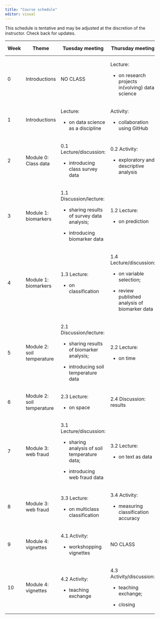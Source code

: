 ```yaml
---
title: "Course schedule"
editor: visual
---
```


This schedule is tentative and may be adjusted at the discretion of the instructor. Check back for updates.

+-------+----------------------------+------------------------------------------------+---------------------------------------------------+------------------------------------------------+
| Week  | Theme                      | Tuesday meeting                                | Thursday meeting                                  | Section meeting                                |
+=======+============================+================================================+===================================================+================================================+
| 0     | Introductions              | NO CLASS                                       | Lecture:                                          | NO SECTIONS                                    |
|       |                            |                                                |                                                   |                                                |
|       |                            |                                                | -   on research projects in(volving) data science |                                                |
+-------+----------------------------+------------------------------------------------+---------------------------------------------------+------------------------------------------------+
| 1     | Introductions              | Lecture:                                       | Activity:                                         | Software and technology overview               |
|       |                            |                                                |                                                   |                                                |
|       |                            | -   on data science as a discipline            | -   collaboration using GitHub                    |                                                |
+-------+----------------------------+------------------------------------------------+---------------------------------------------------+------------------------------------------------+
| 2     | Module 0: Class data       | 0.1 Lecture/discussion:                        | 0.2 Activity:                                     | tidyverse basics                               |
|       |                            |                                                |                                                   |                                                |
|       |                            | -   introducing class survey data              | -   exploratory and descriptive analysis          |                                                |
+-------+----------------------------+------------------------------------------------+---------------------------------------------------+------------------------------------------------+
| 3     | Module 1: biomarkers       | 1.1 Discussion/lecture:                        | 1.2 Lecture:                                      | modelr and tidymodels                          |
|       |                            |                                                |                                                   |                                                |
|       |                            | -   sharing results of survey data analysis;   | -   on prediction                                 |                                                |
|       |                            |                                                |                                                   |                                                |
|       |                            | -   introducing biomarker data                 |                                                   |                                                |
+-------+----------------------------+------------------------------------------------+---------------------------------------------------+------------------------------------------------+
| 4     | Module 1: biomarkers       | 1.3 Lecture:                                   | 1.4 Lecture/discussion:                           | classification using glm, glmnet, randomForest |
|       |                            |                                                |                                                   |                                                |
|       |                            | -   on classification                          | -   on variable selection;                        |                                                |
|       |                            |                                                |                                                   |                                                |
|       |                            |                                                | -   review published analysis of biomarker data   |                                                |
+-------+----------------------------+------------------------------------------------+---------------------------------------------------+------------------------------------------------+
| 5     | Module 2: soil temperature | 2.1 Discussion/lecture:                        | 2.2 Lecture:                                      | curve fitting                                  |
|       |                            |                                                |                                                   |                                                |
|       |                            | -   sharing results of biomarker analysis;     | -   on time                                       |                                                |
|       |                            |                                                |                                                   |                                                |
|       |                            | -   introducing soil temperature data          |                                                   |                                                |
+-------+----------------------------+------------------------------------------------+---------------------------------------------------+------------------------------------------------+
| 6     | Module 2: soil temperature | 2.3 Lecture:                                   | 2.4 Discussion: results                           | forecasting; interpolation                     |
|       |                            |                                                |                                                   |                                                |
|       |                            | -   on space                                   |                                                   |                                                |
+-------+----------------------------+------------------------------------------------+---------------------------------------------------+------------------------------------------------+
| 7     | Module 3: web fraud        | 3.1 Lecture/discussion:                        | 3.2 Lecture:                                      | strings; text processing                       |
|       |                            |                                                |                                                   |                                                |
|       |                            | -   sharing analysis of soil temperature data; | -   on text as data                               |                                                |
|       |                            |                                                |                                                   |                                                |
|       |                            | -   introducing web fraud data                 |                                                   |                                                |
+-------+----------------------------+------------------------------------------------+---------------------------------------------------+------------------------------------------------+
| 8     | Module 3: web fraud        | 3.3 Lecture:                                   | 3.4 Activity:                                     | keras                                          |
|       |                            |                                                |                                                   |                                                |
|       |                            | -   on multiclass classification               | -   measuring classification accuracy             |                                                |
+-------+----------------------------+------------------------------------------------+---------------------------------------------------+------------------------------------------------+
| 9     | Module 4: vignettes        | 4.1 Activity:                                  | NO CLASS                                          | NO LAB                                         |
|       |                            |                                                |                                                   |                                                |
|       |                            | -   workshopping vignettes                     |                                                   |                                                |
+-------+----------------------------+------------------------------------------------+---------------------------------------------------+------------------------------------------------+
| 10    | Module 4: vignettes        | 4.2 Activity:                                  | 4.3 Activity/discussion:                          | NO LAB                                         |
|       |                            |                                                |                                                   |                                                |
|       |                            | -   teaching exchange                          | -   teaching exchange;                            |                                                |
|       |                            |                                                |                                                   |                                                |
|       |                            |                                                | -   closing                                       |                                                |
+-------+----------------------------+------------------------------------------------+---------------------------------------------------+------------------------------------------------+

### 
